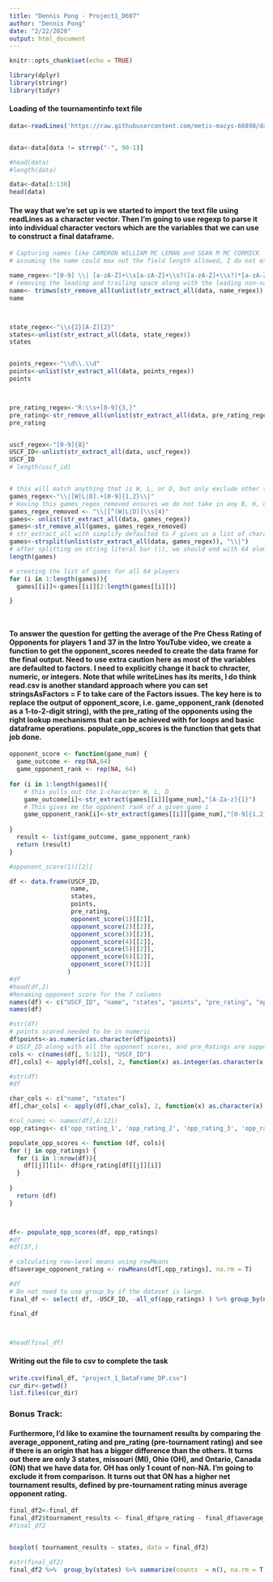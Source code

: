 ```yaml
---
title: "Dennis Pong - Project1_D607"
author: "Dennis Pong"
date: "2/22/2020"
output: html_document
---
```


```r
knitr::opts_chunk$set(echo = TRUE)
```

```r
library(dplyr)
library(stringr)
library(tidyr)

```



#### Loading of the tournamentinfo text file


```r

data<-readLines('https://raw.githubusercontent.com/metis-macys-66898/data_607_sp2020/master/tournamentinfo.txt', warn = 'F')


data<-data[data != strrep("-", 90-1)]

#head(data)
#length(data)

data<-data[3:130]
head(data)

```

#### The way that we're set up is we started to import the text file using readLines as a character vector. Then I'm going to use regexp to parse it into individual character vectors which are the variables that we can use to construct a final dataframe. 


```r


# Capturing names like CAMERON WILLIAM MC LEMAN and SEAN M MC CORMICK
# assuming the name could max out the field length allowed, I do not expect a space to be matched in the end for 2-word, 3-word, 4-word names. 

name_regex<-"[0-9] \\| [a-zA-Z]+\\s[a-zA-Z]+\\s?([a-zA-Z]+\\s?)*[a-zA-Z]*"
# removing the leading and trailing space along with the leading non-named related string that I wanted to remove
name<- trimws(str_remove_all(unlist(str_extract_all(data, name_regex)), "\\d\\s\\|"))
name



state_regex<-"\\s{2}[A-Z]{2}"
states<-unlist(str_extract_all(data, state_regex))
states


points_regex<-"\\d\\.\\d"
points<-unlist(str_extract_all(data, points_regex))
points



pre_rating_regex<-"R:\\s+[0-9]{3,}"
pre_rating<-str_remove_all(unlist(str_extract_all(data, pre_rating_regex)), "R:\\s")
pre_rating


uscf_regex<-"[0-9]{8}"
USCF_ID<-unlist(str_extract_all(data, uscf_regex))
USCF_ID
# length(uscf_id)


# this will match anything that is W, L, or D, but only exclude other types from the two ends of the bar (|)
games_regex<-"\\|[W|L|D].+[0-9]{1,2}\\|"
# Having this games_regex_removed ensures we do not take in any B, H, or U
games_regex_removed <- "\\|[^(W|L|D)]\\s{4}"
games<- unlist(str_extract_all(data, games_regex))
games<-str_remove_all(games, games_regex_removed)
# str_extract_all with simplify defaulted to F gives us a list of character vectors, which can then be unlisted to collapse to 64 elements
games<-strsplit(unlist(str_extract_all(data, games_regex)), "\\|")
# after splitting on string literal bar (|), we should end with 64 elements in the list
length(games)

# creating the list of games for all 64 players
for (i in 1:length(games)){
  games[[i]]<-games[[i]][2:length(games[[i]])]

}




```


#### To answer the question for getting the average of the Pre Chess Rating of Opponents for players 1 and 37 in the Intro YouTube video, we create a function to get the opponent_scores needed to create the data frame for the final output. Need to use extra caution here as most of the variables are defaulted to factors. I need to explicitly change it back to chracter, numeric, or integers. Note that while writeLines has its merits, I do think read.csv is another standard approach where you can set stringsAsFactors = F to take care of the Factors issues. The key here is to replace the output of opponent_score, i.e. game_opponent_rank (denoted as a 1-to-2-digit string), with the pre_rating of the opponents using the right lookup mechanisms that can be achieved with for loops and basic dataframe operations. populate_opp_scores is the function that gets that job done.


```r

opponent_score <- function(game_num) {
  game_outcome <- rep(NA,64)
  game_opponent_rank <- rep(NA, 64)
  
for (i in 1:length(games)){
    # this pulls out the 1-character W, L, D 
    game_outcome[i]<-str_extract(games[[i]][game_num],"[A-Za-z]{1}") 
    # This gives me the opponent rank of a given game i
    game_opponent_rank[i]<-str_extract(games[[i]][game_num],"[0-9]{1,2}")
    
}
  result <- list(game_outcome, game_opponent_rank)
  return (result)
}

#opponent_score(1)[[2]]

df <- data.frame(USCF_ID, 
                 name, 
                 states,
                 points, 
                 pre_rating, 
                 opponent_score(1)[[2]], 
                 opponent_score(2)[[2]],
                 opponent_score(3)[[2]], 
                 opponent_score(4)[[2]],
                 opponent_score(5)[[2]], 
                 opponent_score(6)[[2]],
                 opponent_score(7)[[2]]
                )
#df
#head(df,2)
#Renaming opponent_score for the 7 columns 
names(df) <- c("USCF_ID", "name", "states", "points", "pre_rating", "opp_rating_1", "opp_rating_2", "opp_rating_3", "opp_rating_4", "opp_rating_5", "opp_rating_6", "opp_rating_7")
names(df)

#str(df)
# points scored needed to be in numeric 
df$points<-as.numeric(as.character(df$points))
# USCF_ID along with all the opponent scores, and pre_Ratings are supposed to be all integers
cols <- c(names(df[, 5:12]), "USCF_ID")
df[,cols] <- apply(df[,cols], 2, function(x) as.integer(as.character(x)))

#str(df)
#df

char_cols <- c("name", "states")
df[,char_cols] <- apply(df[,char_cols], 2, function(x) as.character(x))

#col_names <- names(df[,6:12])
opp_ratings<- c('opp_rating_1', 'opp_rating_2', 'opp_rating_3', 'opp_rating_4', 'opp_rating_5', 'opp_rating_6', 'opp_rating_7')

populate_opp_scores <- function (df, cols){
for (j in opp_ratings) {
  for (i in 1:nrow(df)){
    df[[j]][i]<- df$pre_rating[df[[j]][i]]
  }
  
}
  return (df)
}



df<- populate_opp_scores(df, opp_ratings)
#df
#df[37,]

# calculating row-level means using rowMeans
df$average_opponent_rating <- rowMeans(df[,opp_ratings], na.rm = T)

#df
# Do not need to use group_by if the dataset is large. 
final_df <- select( df, -USCF_ID, -all_of(opp_ratings) ) %>% group_by(name, states, points, pre_rating) %>%  arrange(desc(average_opponent_rating))

final_df



#head(final_df) 


```

#### Writing out the file to csv to complete the task 

```r


write.csv(final_df, "project_1_DataFrame_DP.csv")
cur_dir<-getwd()
list.files(cur_dir)

```

### Bonus Track:
#### Furthermore, I'd like to examine the tournament results by comparing the average_opponent_rating and pre_rating (pre-tournament rating) and see if there is an origin that has a bigger difference than the others. It turns out there are only 3 states, missouri (MI), Ohio (OH), and Ontario, Canada (ON) that we have data for. OH has only 1 count of non-NA. I'm going to exclude it from comparison. It turns out that ON has a higher net tournament results, defined by pre-tournament rating minus average opponent rating. 


```r

final_df2<-final_df
final_df2$tournament_results <- final_df$pre_rating - final_df$average_opponent_rating
#final_df2


boxplot( tournament_results ~ states, data = final_df2)

#str(final_df2)
final_df2 %>%  group_by(states) %>% summarize(counts  = n(), na.rm = T)
```


